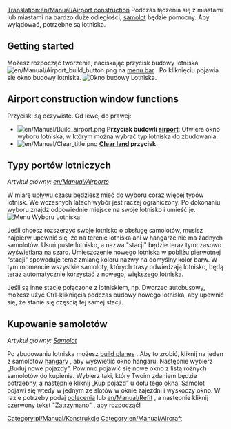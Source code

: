 [[Translation:en/Manual/Airport construction]]
<!--{{Table of contents}}-->{{pl/Manual/Spis treści}}
Podczas łączenia się z miastami lub miastami na bardzo duże odległości, [[en/Manual/Aircraft|samolot]] będzie pomocny. Aby wylądować, potrzebne są lotniska.

==Getting started==
Możesz rozpocząć tworzenie, naciskając przycisk budowy lotniska [[File:en/Manual/Airport build button.png]] na  [[pl/Manual/Interfejs gry|menu bar]] . Po kliknięciu pojawia się okno budowy lotniska.
[[File:en/Manual/Airport construction.png|frame|none|Okno budowy Lotniska.]]

==Airport construction window functions==

Przyciski są oczywiste. Od lewej do prawej:

* [[File:en/Manual/Build airport.png]] '''Przycisk budowli [[en/Manual/Airports|airport]] ''': Otwiera okno wyboru lotniska, w którym można wybrać typ lotniska do zbudowania.
* [[File:en/Manual/Clear title.png]] '''[[en/Manual/Landscaping|Clear land]] przycisk'''

==Typy portów lotniczych==
''Artykuł główny: [[en/Manual/Airports]]''

W miarę upływu czasu będziesz mieć do wyboru coraz więcej typów lotnisk. We wczesnych latach wybór jest raczej ograniczony. Po dokonaniu wyboru znajdź odpowiednie miejsce na swoje lotnisko i umieść je.
[[File:en/Manual/Airport-selection1.png|none|frame|Menu Wyboru Lotniska]]

Jeśli chcesz rozszerzyć swoje lotnisko o obsługę samolotów, musisz najpierw upewnić się, że na terenie lotniska ani w hangarze nie ma żadnych samolotów. Usuń puste lotnisko, a nazwa "stacji" będzie teraz tymczasowo wyświetlana na szaro. Umieszczenie nowego lotniska w pobliżu pierwotnej "stacji" spowoduje teraz zmianę koloru nazwy na domyślny kolor barw. W tym momencie wszystkie samoloty, których trasy odwiedzają lotnisko, będą teraz automatycznie korzystać z nowego, większego lotniska.

Jeśli są inne stacje połączone z lotniskiem, np. Dworzec autobusowy, możesz użyć Ctrl-kliknięcia podczas budowy nowego lotniska, aby upewnić się, że stanie się częścią tej samej stacji.

==Kupowanie samolotów==

''Artykuł główny: [[pl/Manual/Samoloty|Samolot]]''

Po zbudowaniu lotniska możesz  [[en/Manual/Buying aircraft|build planes]] . Aby to zrobić, kliknij na jeden z samolotów [[en/Manual/Depots|hangary]] , aby wyświetlić okno hangaru. Następnie wybierz „Buduj nowe pojazdy”. Powinno pojawić się nowe okno z listą różnych samolotów do kupienia. Wybierz taki, który Twoim zdaniem będzie potrzebny, a następnie kliknij „Kup pojazd” u dołu tego okna. Samolot pojawi się wtedy w jednym ze slotów w oknie zajezdni i wyskoczy okno. W razie potrzeby podaj [[pl/Manual/Polecenia|polecenia]] lub [[en/Manual/Refit]]  , a następnie kliknij czerwony tekst "Zatrzymano" , aby rozpocząć!



<!--[[Category:Construction]]-->[[Category:pl/Manual/Konstrukcje]]
[[Category:en/Manual/Aircraft]]<!--[[Category:Lotnisko/Pl]]-->